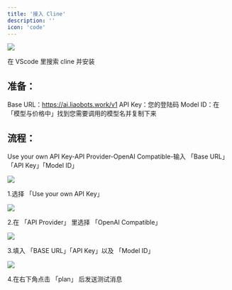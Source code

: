 ```yaml
---
title: '接入 Cline'
description: ''
icon: 'code'
---
```


<img src="/images/cline/cline-icon.jpg" />

在 VScode 里搜索 cline 并安装

## 准备：

Base URL：https://ai.liaobots.work/v1
API Key：您的登陆码
Model ID：在「模型与价格中」找到您需要调用的模型名并复制下来

## 流程：

Use your own API Key-API Provider-OpenAI Compatible-输入 「Base URL」「API Key」「Model ID」

<img src="/images/cline/step-1.jpg" />

1.选择 「Use your own API Key」

<img src="/images/cline/step-2.jpg" />

2.在 「API Provider」 里选择 「OpenAI Compatible」

<img src="/images/cline/step-3.jpg" />

3.填入 「BASE URL」「API Key」以及 「Model ID」

<img src="/images/cline/step-4.jpg" />

4.在右下角点击 「plan」 后发送测试消息